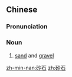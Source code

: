 ==Chinese==
{{zh-forms}}

===Pronunciation===
{{zh-pron
|m=shāshí
|h=pfs=sâ-sa̍k
|mn=soa-chio̍h
|cat=n
}}

===Noun===
{{zh-noun}}

# [[sand]] and [[gravel]]

[[zh-min-nan:砂石]]
[[zh:砂石]]